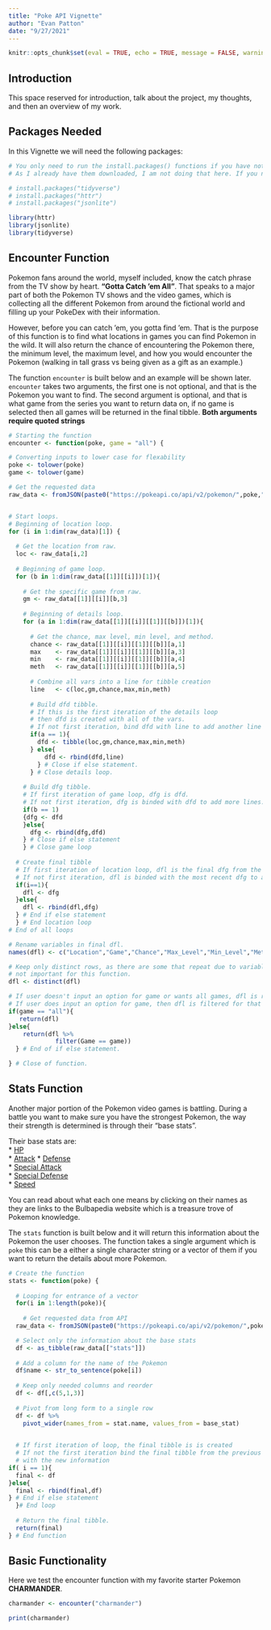 ```yaml
---
title: "Poke API Vignette"
author: "Evan Patton"
date: "9/27/2021"
---
```


```r
knitr::opts_chunk$set(eval = TRUE, echo = TRUE, message = FALSE, warning = FALSE)
```


## Introduction

This space reserved for introduction, talk about the project, my thoughts, and then an overview of my work.



## Packages Needed

In this Vignette we will need the following packages:

```r
# You only need to run the install.packages() functions if you have not already downloaded the packages. 
# As I already have them downloaded, I am not doing that here. If you need to, copy and paste the line needed, without the #, into your console and run.

# install.packages("tidyverse")
# install.packages("httr")
# install.packages("jsonlite")

library(httr)
library(jsonlite)
library(tidyverse)
```

## Encounter Function

Pokemon fans around the world, myself included, know the catch phrase from the TV show by heart. **"Gotta Catch 'em All"**.
That speaks to a major part of both the Pokemon TV shows and the video games, which is collecting all the different Pokemon from around the fictional world and filling up your PokeDex with their information.

However, before you can catch 'em, you gotta find 'em. That is the purpose of this function is to find what locations in games you can find Pokemon in the wild. It will also return the chance of encountering the Pokemon there, the minimum level, the maximum level, and how you would encounter the Pokemon (walking in tall grass vs being given as a gift as an example.)


The function `encounter` is built below and an example will be shown later. `encounter` takes two arguments, the first one is not optional, and that is the Pokemon you want to find. The second argument is optional, and that is what game from the series you want to return data on, if no game is selected then all games will be returned in the final tibble. **Both arguments require quoted strings**

```r

# Starting the function
encounter <- function(poke, game = "all") {

# Converting inputs to lower case for flexability
poke <- tolower(poke)
game <- tolower(game)

# Get the requested data   
raw_data <- fromJSON(paste0("https://pokeapi.co/api/v2/pokemon/",poke,"/encounters"), flatten = TRUE)


# Start loops.
# Beginning of location loop.
for (i in 1:dim(raw_data)[1]) {
  
  # Get the location from raw.
  loc <- raw_data[i,2]
  
  # Beginning of game loop.
  for (b in 1:dim(raw_data[[1]][[i]])[1]){
    
    # Get the specific game from raw.
    gm <- raw_data[[1]][[i]][b,3]
    
    # Beginning of details loop.
    for (a in 1:dim(raw_data[[1]][[i]][[1]][[b]])[1]){
      
      # Get the chance, max level, min level, and method.
      chance <- raw_data[[1]][[i]][[1]][[b]][a,1]
      max    <- raw_data[[1]][[i]][[1]][[b]][a,3]
      min    <- raw_data[[1]][[i]][[1]][[b]][a,4]
      meth   <- raw_data[[1]][[i]][[1]][[b]][a,5]
      
      # Combine all vars into a line for tibble creation
      line   <- c(loc,gm,chance,max,min,meth)
         
      # Build dfd tibble.
      # If this is the first iteration of the details loop
      # then dfd is created with all of the vars.
      # If not first iteration, bind dfd with line to add another line to dfd.
      if(a == 1){
        dfd <- tibble(loc,gm,chance,max,min,meth)
      } else{
          dfd <- rbind(dfd,line)
        } # Close if else statement.
      } # Close details loop.
  
    # Build dfg tibble.
    # If first iteration of game loop, dfg is dfd.
    # If not first iteration, dfg is binded with dfd to add more lines.
    if(b == 1)
    {dfg <- dfd
    }else{
      dfg <- rbind(dfg,dfd)
    } # Close if else statement
    } # Close game loop
    
  # Create final tibble
  # If first iteration of location loop, dfl is the final dfg from the game loop.
  # If not first iteration, dfl is binded with the most recent dfg to add more lines.
  if(i==1){
    dfl <- dfg
  }else{
    dfl <- rbind(dfl,dfg)
  } # End if else statement
  } # End location loop
# End of all loops

# Rename variables in final dfl.
names(dfl) <- c("Location","Game","Chance","Max_Level","Min_Level","Method")

# Keep only distinct rows, as there are some that repeat due to variables 
# not important for this function.
dfl <- distinct(dfl)

# If user doesn't input an option for game or wants all games, dfl is returned.
# If user does input an option for game, then dfl is filtered for that game and returned.
if(game == "all"){
   return(dfl)
}else{
    return(dfl %>%
             filter(Game == game))
  } # End of if else statement.

} # Close of function.
```




## Stats Function

Another major portion of the Pokemon video games is battling. During a battle you want to make sure you have the strongest Pokemon, the way their strength is determined is through their "base stats". 

Their base stats are:  
* [HP](https://bulbapedia.bulbagarden.net/wiki/Stat#HP)  
* [Attack](https://bulbapedia.bulbagarden.net/wiki/Stat#Attack) 
* [Defense](https://bulbapedia.bulbagarden.net/wiki/Stat#Defense)  
* [Special Attack](https://bulbapedia.bulbagarden.net/wiki/Stat#Special_Attack)  
* [Special Defense](https://bulbapedia.bulbagarden.net/wiki/Stat#Special_Defense)  
* [Speed](https://bulbapedia.bulbagarden.net/wiki/Stat#Speed)

You can read about what each one means by clicking on their names as they are links to the Bulbapedia website which is a treasure trove of Pokemon knowledge.

The `stats` function  is built below and it will return this information about the Pokemon the user chooses. The function takes a single argument which is `poke` this can be a either a single character string or a vector of them if you want to return the details about more Pokemon.



```r

# Create the function
stats <- function(poke) {
  
  # Looping for entrance of a vector
  for(i in 1:length(poke)){
  
    # Get requested data from API
  raw_data <- fromJSON(paste0("https://pokeapi.co/api/v2/pokemon/",poke[i]), flatten = TRUE)

  # Select only the information about the base stats
  df <- as_tibble(raw_data[["stats"]])
  
  # Add a column for the name of the Pokemon 
  df$name <- str_to_sentence(poke[i])
  
  # Keep only needed columns and reorder
  df <- df[,c(5,1,3)]
  
  # Pivot from long form to a single row
  df <- df %>%
    pivot_wider(names_from = stat.name, values_from = base_stat)
  

  # If first iteration of loop, the final tibble is is created
  # If not the first iteration bind the final tibble from the previous loops 
  # with the new information
if( i == 1){
  final <- df
}else{
  final <- rbind(final,df)
} # End if else statement
  }# End loop
  
  # Return the final tibble.
  return(final)
} # End function
```
















## Basic Functionality 
Here we test the encounter function with my favorite starter Pokemon **CHARMANDER**.

```r

charmander <- encounter("charmander")

print(charmander)


```






